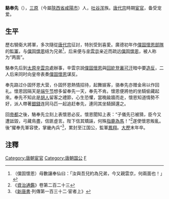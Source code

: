 '''駱奉先'''（{{bd|?||?||}}），[[三原|三原]]（今屬[[陝西省|陝西省]][[咸陽市|咸陽市]]）人，[[吐谷浑|吐谷浑]]族。[[唐代宗|唐代宗]]時期[[宦官|宦官]]，备受宠爱。

==生平==
歷右驍衛大將軍，多次隨從[[唐代宗|唐代宗]]征討，特別受到喜愛。廣德初年作[[僕固懷恩|僕固懷恩]][[部隊|部隊]]的[[監軍|監軍]]，与[[僕固懷恩|僕固懷恩]]结为兄弟<ref>（僕固懷恩）母數讓奉仙曰：「汝與吾兒約為兄弟，今又親雲京，何兩面也！」</ref>，后来便与[[辛雲京|辛雲京]]亲近而疏远[[僕固懷恩|僕固懷恩]]，被人称为“两面”。

駱奉先后到[[太原|太原]][[辛雲京|辛雲京]]處辦事，辛雲京說[[僕固懷恩|僕固懷恩]]與[[回紇|回紇]][[登裏可汗|登裏可汗]]暗中要[[造反|造反]]，二人后来同时向皇帝表奏[[僕固懷恩|僕固懷恩]]谋反。

奉先路过仆固怀恩大营，仆固怀恩熱情招待，起舞娱客，骆奉先亦赠金帛以作回礼。懷恩因隔天是[[中華端午節|端午节]]想多留奉先一天，奉先不肯。懷恩便將他的坐騎偷藏起來。奉先不知此是[[胡人|胡人]]留客之禮節，心生恐懼，當晚踰牆而走，懷恩知道情勢不好，派人帶著[[銀錢|銀錢]]连同马匹一起追赶奉先，連同其坐騎歸還之。

回[[帝都|帝都]]之後，駱奉先立刻上表懷恩必反。懷恩聞知上表：“子儀先已被猜，臣今又遭詆毀，弓藏鳥盡，信匪虛言。陛下信其矯誣，何殊[[指鹿為馬|指鹿為馬]]！”<ref>《[[資治通鑑|資治通鑑]]》卷第二百二十三</ref>遂使懷恩叛亂。後“擢奉先軍容使，掌畿內兵”<ref>《[[新唐書|新唐書]]·列傳第一百三十二·宦者上》</ref>，累封至江国公，監軍[[鳳翔|鳳翔]]。[[大歷|大歷]]末年卒。

==注釋==
<div class="references-small">
<references />
</div>

{{DEFAULTSORT:L}}
[[Category:唐朝宦官|Category:唐朝宦官]]
[[Category:唐朝国公|Category:唐朝国公]]
[[Category:駱姓|F]]
